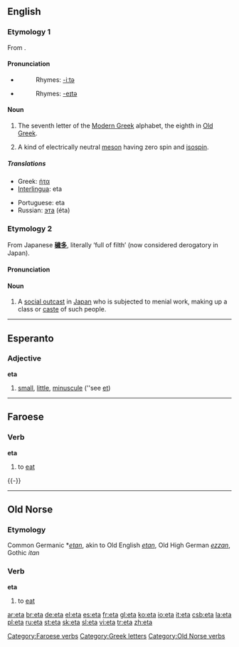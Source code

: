 {{see|ETA|éta|etä-|età}}
{{letter_disp2|zeta|[[image:Greek_uc_eta.png|41px]][[image:Greek_lc_eta.png|28px]] |theta|ήτα|Η|η}}
==English==

===Etymology 1===
From {{AGr.}} '''{{polytonic|[[ἦτα]]}}'''.

====Pronunciation====
*{{IPA|/ˈiːtə/}} {{italbrac|mainly Commonwealth}}
*:Rhymes: [[Rhymes:English:-iːtə|-iːtə]]
*{{IPA|/ˈeɪtə/}} {{italbrac|mainly US}}
*:Rhymes: [[Rhymes:English:-eɪtə|-eɪtə]]

====Noun====
{{en-noun}}

# The seventh letter of the [[Modern Greek]] alphabet, the eighth in [[Old Greek]].
# {{particles}} A kind of electrically neutral [[meson]] having zero spin and [[isospin]].

=====Translations=====
{{trans-top|Greek letter}}
*Greek: [[ήτα]] {{n}}
*[[Interlingua]]: eta
{{trans-mid}}
*Portuguese: eta {{m}}
*Russian: [[эта]] (éta) {{f}}
{{trans-bottom}}

===Etymology 2===
From Japanese '''[[穢多]]''', literally ‘full of filth’ (now considered derogatory in Japan).

====Pronunciation====
{{IPA|/ˈeɪtə/}}

====Noun====
{{en-noun|pl2=eta}}

# A [[social outcast]] in [[Japan]] who is subjected to menial work, making up a class or [[caste]] of such people.

----

==Esperanto==

===Adjective===
'''eta'''

# [[small]], [[little]], [[minuscule]] (''see [[et#Esperanto|et]])

----

==Faroese==
{{fo-conj-72||e|t|á|ó}}

===Verb===
'''eta'''

# to [[eat]]

{{-}}

[[Category:Faroese verbs]]

----

==Old Norse==

===Etymology===
Common Germanic *''[[etan]]'', akin to Old English ''[[etan]]'', Old High German ''[[ezzan]]'', Gothic ''itan''

===Verb===
'''eta'''

# to [[eat]]

[[Category:Greek letters]]
[[Category:Old Norse verbs]]

[[ar:eta]]
[[br:eta]]
[[de:eta]]
[[el:eta]]
[[es:eta]]
[[fr:eta]]
[[gl:eta]]
[[ko:eta]]
[[io:eta]]
[[it:eta]]
[[csb:eta]]
[[la:eta]]
[[pl:eta]]
[[ru:eta]]
[[st:eta]]
[[sk:eta]]
[[sl:eta]]
[[vi:eta]]
[[tr:eta]]
[[zh:eta]]